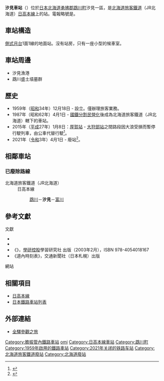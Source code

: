 {{noteTA
|T=zh-tw:汐見車站;zh-hk:汐見站;zh-cn:汐见站;
|1=zh-tw:汐見車站;zh-hk:汐見站;zh-cn:汐见站;}}
{{日本車站資訊
|公司色 = #ccc
|文字色 = 
|站名 = 汐見車站
|圖片 = 
|pxl = 240px
|圖片說明 = 
|日文原名 = 汐見
|平假名 = しおみ
|羅馬拼音 =  Shiomi
|副站名 = 
|所屬公司 = [[File:JR_logo_(hokkaido).svg|23px]][[北海道旅客鐵道|北海道旅客鐵道]]（JR北海道）
|所屬路線 = [[日高本線|日高本線]]
|前一站 = [[鵡川車站|鵡川]]
|前一站距離 = 4.0
|後一站距離 = 9.1
|後一站 =  [[富川站_(日本)|富川]]
|距離 = 34.5
|起點站 = [[苫小牧車站|苫小牧]]
|電報略號 = オミ
|車站編號 = 
|停站路線數 = 
|所在地 = {{JPN}}[[北海道|北海道]][[勇拂郡|勇拂郡]][[鵡川町|鵡川町]]汐見一區
|車站構造 = 地面站
|月台配置 = 1面1線
|啟用年月日 = 1959年（[[昭和|昭和]]34年）12月18日
|廢站年月日 = 2021年（[[令和|令和]]3年）4月1日
|乘客人數 = 54
|上下車人次 = 
|統計年度 = 1992
|轉車 = 
|備註 = 
|全寬備註 = 
}}

'''汐見車站'''（{{jpn|j=汐見駅|hg=しおみえき|rm=Shiomi eki|f=y}}）位於[[日本|日本]][[北海道|北海道]][[勇拂郡|勇拂郡]][[鵡川町|鵡川町]]汐見一區，是[[北海道旅客鐵道|北海道旅客鐵道]]（JR北海道）[[日高本線|日高本線]]上的站。電報略號是'''{{lang|ja|オミ}}'''。

== 車站構造 ==
[[側式月台|側式月台]]1面1線的地面站。沒有站房，只有一座小型的候車室。

== 車站周邊 ==
* 汐見漁港
* 鵡川盛土墳墓群

== 歷史 ==
* 1959年（[[昭和|昭和]]34年）12月18日 - 設立。僅辦理旅客業務。
* 1987年（昭和62年）4月1日 - [[國鐵分割民營化|國鐵分割民營化]]後成為北海道旅客鐵道（JR北海道）轄下的車站。
* 2015年（[[平成|平成]]27年）1月8日：[[厚賀站|厚賀站]] - [[大狩部站|大狩部站]]之間路段因大浪受損而暫停行駛列車，由公車代替行駛<ref name="JR">{{Cite press release|url=http://www.jrhokkaido.co.jp/press/2015/150113-3.pdf|archiveurl=https://web.archive.org/web/20150115032522/http://www.jrhokkaido.co.jp/press/2015/150113-3.pdf|format=PDF|language=ja|title=日高線 厚賀〜大狩部間 67k506m 付近における盛土流出について|publisher=北海道旅客鉄道|date=2015-01-13|accessdate=2020-10-30|archivedate=2015-01-15}}</ref>。
* 2021年（[[令和|令和]]3年）4月1日 - 廢站<ref>{{cite news |title=ＪＲ日高線の鵡川・様似間廃止 転換バスの運行開始で記念式典 |url=https://www3.nhk.or.jp/sapporo-news/20210401/7000032436.html |accessdate=2021-04-01 |publisher=NHK |date=2021-04-01 |language=ja |archive-date=2021-04-01 |archive-url=https://web.archive.org/web/20210401033608/https://www3.nhk.or.jp/sapporo-news/20210401/7000032436.html |dead-url=no }}</ref>。

== 相鄰車站 ==
===已廢除路線===
; 北海道旅客鐵道（JR北海道）
: 日高本線
:: [[鵡川站|鵡川]]－'''汐見'''－[[富川站_(日本)|富川]]

==參考文獻==
;文獻
*{{clref|今尾惠介|2008|ref= {{cite isbn|9784107900197|ref=harv|noedit}}}}
*{{clref|本久公洋|2008|ref= {{cite isbn|9784894534643|ref=harv|noedit}}}}
* 《{{lang|ja|JR全線・全駅舎 東日本編}}》，[[學研控股|學研控股]]學習研究社 出版（2003年2月），ISBN 978-4054018167
* 《道內時刻表》，交通新聞社（日本札幌）出版

;網站
<references/>

== 相關項目 ==
* [[日高本線|日高本線]]
* [[日本鐵路車站列表|日本鐵路車站列表]]

== 外部連結 ==
* {{ja}}[http://www.tsuchibuta.com/jr-hokkaido/hidakaline/06shiomi/06shiomi.htm 全驛參觀之旅] {{Wayback|url=http://www.tsuchibuta.com/jr-hokkaido/hidakaline/06shiomi/06shiomi.htm |date=20181005183745 }}

{{日高本線}}
{{DEFAULTSORT:Shiomi}}
[[Category:膽振管內鐵路車站|Category:膽振管內鐵路車站]]
[[Category:日本鐵路車站_Shi|omi]]
[[Category:日高本線車站|Category:日高本線車站]]
[[Category:鵡川町|Category:鵡川町]]
[[Category:1959年啟用的鐵路車站|Category:1959年啟用的鐵路車站]]
[[Category:2021年关闭的铁路车站|Category:2021年关闭的铁路车站]]
[[Category:北海道旅客鐵道廢站|Category:北海道旅客鐵道廢站]]
[[Category:北海道廢站|Category:北海道廢站]]